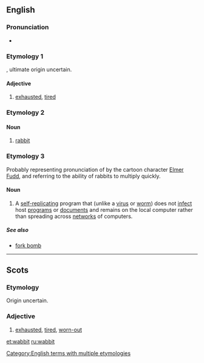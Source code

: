 ==English==

===Pronunciation===
* {{IPA|/ˈwæbɪt/}}
*: {{rhymes|æbɪt}}

===Etymology 1===
{{etyl|sco|en}} {{term|wabbit|lang=sco}}, ultimate origin uncertain.

====Adjective====
{{en-adj}}

# {{context|Scotland|lang=en}} [[exhausted]], [[tired]]

===Etymology 2===

====Noun====
{{en-noun}}

# {{context|humorous|childish|eye-dialect|lang=en}} [[rabbit]]

===Etymology 3===
Probably representing pronunciation of {{term|rabbit}} by the cartoon character [[w:Elmer Fudd|Elmer Fudd]], and referring to the ability of rabbits to multiply quickly.

====Noun====
{{wikipedia}}
{{en-noun}}

# {{context|computing|lang=en}} A [[self-replicating]] program that (unlike a [[virus]] or [[worm]]) does not [[infect]] host [[program]]s or [[document]]s and remains on the local computer rather than spreading across [[network]]s of computers.

=====See also=====
* [[fork bomb]]

[[Category:English terms with multiple etymologies]]

----

==Scots==

===Etymology===
Origin uncertain.

===Adjective===
{{sco-adj}}

# [[exhausted]], [[tired]], [[worn-out]]

[[et:wabbit]]
[[ru:wabbit]]